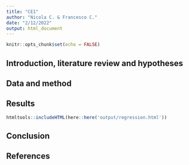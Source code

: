 ```yaml
---
title: "CE1"
author: "Nicola C. & Francesco C."
date: "2/12/2022"
output: html_document
---
```


```r
knitr::opts_chunk$set(echo = FALSE)
```

## Introduction, literature review and hypotheses


## Data and method



## Results

```r
htmltools::includeHTML(here::here('output/regression.html'))
```


## Conclusion


## References
